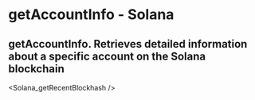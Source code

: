# getAccountInfo - Solana

## getAccountInfo.  Retrieves detailed information about a specific account on the Solana blockchain


<Solana_getRecentBlockhash />
